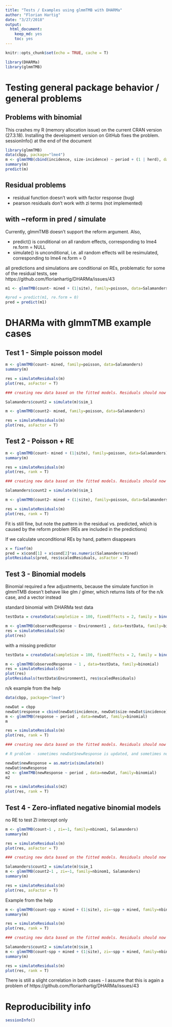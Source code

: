 ```yaml
---
title: "Tests / Examples using glmmTMB with DHARMa"
author: "Florian Hartig"
date: "3/27/2018"
output: 
  html_document: 
    keep_md: yes
    toc: yes
---
```


```r
knitr::opts_chunk$set(echo = TRUE, cache = T)
```

```r
library(DHARMa)
library(glmmTMB)
```

# Testing general package behavior / general problems

## Problems with binomial

This crashes my R (memory allocation issue) on the current CRAN version (27.3.18). Installing the development version on GitHub fixes the problem. sessionInfo() at the end of the document

```r
library(glmmTMB)
data(cbpp, package="lme4")
m <- glmmTMB(cbind(incidence, size-incidence) ~ period + (1 | herd), data=cbpp, family=binomial)
summary(m)
predict(m)
```

## Residual problems

* residual function doesn't work with factor response (bug)
* pearson residuals don't work with zi terms (not implemented)

## with ~reform in pred / simulate

Currently, glmmTMB doesn't support the reform argument. Also, 

* predict() is conditional on all random effects, corresponding to lme4 re.form = NULL
* simulate() is unconditional, i.e. all random effects will be resimulated, corresponding to lme4 re.form = 0

all predictions and simulations are conditional on REs, problematic for some of the residual tests, see https://github.com/florianhartig/DHARMa/issues/43

```r
m1 <- glmmTMB(count~ mined + (1|site), family=poisson, data=Salamanders)

#pred = predict(m1, re.form = 0)
pred = predict(m1)
```


# DHARMa with glmmTMB example cases 

## Test 1 - Simple poisson model

```r
m <- glmmTMB(count~ mined, family=poisson, data=Salamanders)
summary(m)

res = simulateResiduals(m)
plot(res, asFactor = T)

### creating new data based on the fitted models. Residuals should now be perfect

Salamanders$count2 = simulate(m)$sim_1

m <- glmmTMB(count2~ mined, family=poisson, data=Salamanders)

res = simulateResiduals(m)
plot(res, asFactor = T)
```


## Test 2 - Poisson + RE

```r
m <- glmmTMB(count~ mined + (1|site), family=poisson, data=Salamanders)
summary(m)

res = simulateResiduals(m)
plot(res, rank = T)

### creating new data based on the fitted models. Residuals should now be perfect, except for the reform pattern

Salamanders$count2 = simulate(m)$sim_1

m <- glmmTMB(count2~ mined + (1|site), family=poisson, data=Salamanders)

res = simulateResiduals(m)
plot(res, rank = T)
```

Fit is still fine, but note the pattern in the residual vs. predicted, which is caused by the reform problem (REs are included in the predictions)

If we calculate unconditional REs by hand, pattern disappears

```r
x = fixef(m)
pred = x$cond[1] + x$cond[2]*as.numeric(Salamanders$mined)
plotResiduals(pred, res$scaledResiduals, asFactor = T)
```



## Test 3 - Binomial models

Binomial required a few adjustments, because the simulate function in glmmTMB doesn't behave like glm / glmer, which returns lists of for the n/k case, and a vector instead

standard binomial with DHARMa test data

```r
testData = createData(sampleSize = 100, fixedEffects = 2, family = binomial(), randomEffectVariance = 0)

m <- glmmTMB(observedResponse ~ Environment1 , data=testData, family=binomial)
res = simulateResiduals(m)
plot(res)
```

with a missing predictor

```r
testData = createData(sampleSize = 100, fixedEffects = 2, family = binomial(), randomEffectVariance = 0)

m <- glmmTMB(observedResponse ~ 1 , data=testData, family=binomial)
res = simulateResiduals(m)
plot(res)
plotResiduals(testData$Environment1, res$scaledResiduals)
```

n/k example from the help

```r
data(cbpp, package="lme4")

newDat = cbpp
newDat$response = cbind(newDat$incidence, newDat$size-newDat$incidence)
m <- glmmTMB(response ~ period , data=newDat, family=binomial)
m

res = simulateResiduals(m)
plot(res, rank = T)

### creating new data based on the fitted models. Residuals should now be perfect

# R problem - sometimes newDat$newResponse is updated, and sometimes not ... I have no idea why

newDat$newResponse = as.matrix(simulate(m))
newDat$newResponse
m2 <- glmmTMB(newResponse ~ period , data=newDat, family=binomial)
m2

res = simulateResiduals(m2)
plot(res, rank = T)
```


## Test 4 - Zero-inflated negative binomial models

no RE to test ZI intercept only

```r
m <- glmmTMB(count~1 , zi=~1, family=nbinom1, Salamanders)
summary(m)

res = simulateResiduals(m)
plot(res, asFactor = T)

### creating new data based on the fitted models. Residuals should now be perfect

Salamanders$count2 = simulate(m)$sim_1
m <- glmmTMB(count2~1 , zi=~1, family=nbinom1, Salamanders)
summary(m)

res = simulateResiduals(m)
plot(res, asFactor = T)
```

Example from the help

```r
m <- glmmTMB(count~spp + mined + (1|site), zi=~spp + mined, family=nbinom2, Salamanders)
summary(m)

res = simulateResiduals(m)
plot(res, rank = T)

### creating new data based on the fitted models. Residuals should now be perfect

Salamanders$count2 = simulate(m)$sim_1
m <- glmmTMB(count~spp + mined + (1|site), zi=~spp + mined, family=nbinom2, Salamanders)
summary(m)

res = simulateResiduals(m)
plot(res, rank = T)
```

There is still a slight correlation in both cases - I assume that this is again a problem of https://github.com/florianhartig/DHARMa/issues/43

# Reproducibility info 

```r
sessionInfo()
```



